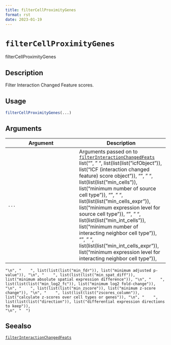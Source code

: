 ```yaml
--- 
title: filterCellProximityGenes 
format: rst 
date: 2023-01-19 
--- 
```

# `filterCellProximityGenes`

filterCellProximityGenes


## Description

Filter Interaction Changed Feature scores.


## Usage

```r
filterCellProximityGenes(...)
```


## Arguments

Argument      |Description
------------- |----------------
`...`     |      Arguments passed on to [`filterInteractionChangedFeats`](#filterinteractionchangedfeats)   list("\n", "    ", list(list(list("icfObject")), list("ICF (interaction changed feature) score object")), "\n", "    ", list(list(list("min_cells")), list("minimum number of source cell type")), "\n", "    ", list(list(list("min_cells_expr")), list("minimum expression level for source cell type")), "\n", "    ", list(list(list("min_int_cells")), list("minimum number of interacting neighbor cell type")), "\n", "    ", list(list(list("min_int_cells_expr")), list("minimum expression level for interacting neighbor cell type")), 
    "\n", "    ", list(list(list("min_fdr")), list("minimum adjusted p-value")), "\n", "    ", list(list(list("min_spat_diff")), list("minimum absolute spatial expression difference")), "\n", "    ", list(list(list("min_log2_fc")), list("minimum log2 fold-change")), "\n", "    ", list(list(list("min_zscore")), list("minimum z-score change")), "\n", "    ", list(list(list("zscores_column")), list("calculate z-scores over cell types or genes")), "\n", "    ", list(list(list("direction")), list("differential expression directions to keep")), 
    "\n", "  ")


## Seealso

[`filterInteractionChangedFeats`](#filterinteractionchangedfeats)


